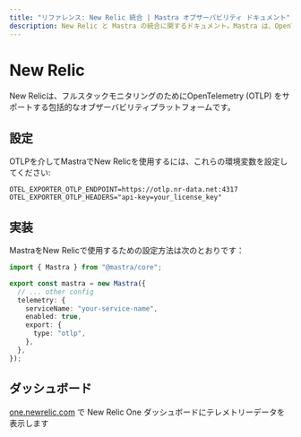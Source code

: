```yaml
---
title: "リファレンス: New Relic 統合 | Mastra オブザーバビリティ ドキュメント"
description: New Relic と Mastra の統合に関するドキュメント。Mastra は、OpenTelemetry をサポートするフルスタック監視のための包括的なオブザーバビリティ プラットフォームです。
---
```


# New Relic

New Relicは、フルスタックモニタリングのためにOpenTelemetry (OTLP) をサポートする包括的なオブザーバビリティプラットフォームです。

## 設定

OTLPを介してMastraでNew Relicを使用するには、これらの環境変数を設定してください:

```env
OTEL_EXPORTER_OTLP_ENDPOINT=https://otlp.nr-data.net:4317
OTEL_EXPORTER_OTLP_HEADERS="api-key=your_license_key"
```

## 実装

MastraをNew Relicで使用するための設定方法は次のとおりです：

```typescript
import { Mastra } from "@mastra/core";

export const mastra = new Mastra({
  // ... other config
  telemetry: {
    serviceName: "your-service-name",
    enabled: true,
    export: {
      type: "otlp",
    },
  },
});
```

## ダッシュボード

[one.newrelic.com](https://one.newrelic.com) で New Relic One ダッシュボードにテレメトリーデータを表示します